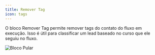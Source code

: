 ```yaml
---
title: Remover Tag
icon: tags
---
```


O bloco Remover Tag permite remover tags do contato do fluxo em execução. Isso é útil para classificar um lead baseado no curso que ele seguiu no fluxo.

<Frame>
  <img src="/images/blocks/logic/remove-tags.png" alt="Bloco Pular" />
</Frame>
